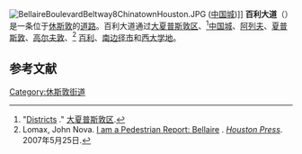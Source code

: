 [[File:BellaireBoulevardBeltway8ChinatownHouston.JPG|thumb]] ([[中国城_(休斯敦)|中国城]])]]
'''百利大道'''（{{lang-en|Bellaire Boulevard}}）是一条位于[[休斯敦|休斯敦]]的[[道路|道路]]。百利大道通过[[大夏普斯敦区|大夏普斯敦区]]、<ref>"[http://sharpstowndistrict.com/districts.aspx Districts] {{webarchive|url=https://web.archive.org/web/20090106051818/http://sharpstowndistrict.com/districts.aspx |date=2009-01-06 }}." [[大夏普斯敦区|大夏普斯敦区]].<!--Retrieved on 24 January 2010.--></ref>[[中国城_(休斯敦)|中国城]]、[[阿列夫|阿列夫]]、[[夏普斯敦|夏普斯敦]]、[[高尔夫敦|高尔夫敦]]、<ref name="Lomax">Lomax, John Nova. [http://blogs.houstonpress.com/houstoned/2007/05/another_month_another_longass.php I am a Pedestrian Report: Bellaire] {{Wayback|url=http://blogs.houstonpress.com/houstoned/2007/05/another_month_another_longass.php |date=20080720140900 }}. ''[[Houston_Press|Houston Press]]''. 2007年5月25日. <!--Retrieved on 4 August 2009.--></ref> [[百利_(得克萨斯州)|百利]]、[[南边径市|南边径市]]和[[西大学地|西大学地]]。

==参考文献==
{{reflist}}

{{美国地理小作品}}
[[Category:休斯敦街道|Category:休斯敦街道]]